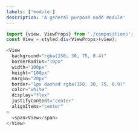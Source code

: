 ```yaml
---
labels: ['module']
description: 'A general purpose node module'
---
```



```ts
import {view, ViewProps} from './compositions';
const View = styled.div<ViewProps>(view);
```

```ts live
<View
  background="rgba(150, 30, 75, 0.4)"
  borderRadius="10px"
  width="100px"
  height="100px"
  margin="20px"
  border="1px dashed rgba(150, 30, 75, 0.9)"
  color="white"
  display="flex"
  justifyContent="center"
  alignItems="center"
>
  <span>View</span>
</View>
```

